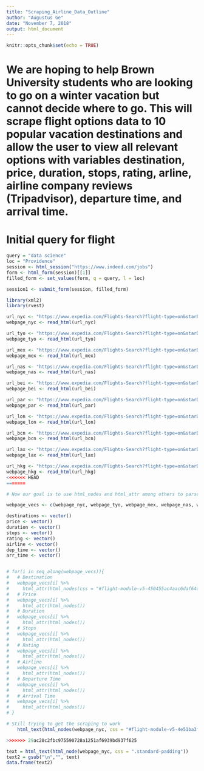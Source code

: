 ```yaml
---
title: "Scraping_Airline_Data_Outline"
author: "Augustus Ge"
date: "November 7, 2018"
output: html_document
---
```


```r
knitr::opts_chunk$set(echo = TRUE)
```

# We are hoping to help Brown University students who are looking to go on a winter vacation but cannot decide where to go. This will scrape flight options data to 10 popular vacation destinations and allow the user to view all relevant options with variables destination, price, duration, stops, rating, arline, airline company reviews (Tripadvisor), departure time, and arrival time.

# Initial query for flight 

```r

query = "data science"
loc = "Providence"
session <- html_session("https://www.indeed.com/jobs")
form <- html_form(session)[[1]]
filled_form <- set_values(form, q = query, l = loc)

session1 <- submit_form(session, filled_form)

```


```r

library(xml2)
library(rvest)

url_nyc <- "https://www.expedia.com/Flights-Search?flight-type=on&starDate=12%2F21%2F2018&mode=search&trip=oneway&leg1=from%3ABoston%2C+MA+%28BOS-Logan+Intl.%29%2Cto%3ANew+York%2C+NY+%28JFK-John+F.+Kennedy+Intl.%29%2Cdeparture%3A12%2F21%2F2018TANYT&passengers=children%3A0%2Cadults%3A1%2Cseniors%3A0%2Cinfantinlap%3AY&fareCalendarPrice=1819"
webpage_nyc <- read_html(url_nyc)

url_tyo <- "https://www.expedia.com/Flights-Search?flight-type=on&starDate=12%2F21%2F2018&mode=search&trip=oneway&leg1=from%3ABoston%2C+MA+%28BOS-Logan+Intl.%29%2Cto%3ATokyo%2C+Japan+%28HND-Haneda%29%2Cdeparture%3A12%2F21%2F2018TANYT&passengers=children%3A0%2Cadults%3A1%2Cseniors%3A0%2Cinfantinlap%3AY"
webpage_tyo <- read_html(url_tyo)

url_mex <- "https://www.expedia.com/Flights-Search?flight-type=on&starDate=12%2F21%2F2018&mode=search&trip=oneway&leg1=from%3ABoston%2C+MA+%28BOS-Logan+Intl.%29%2Cto%3AMexico+City%2C+Distrito+Federal%2C+Mexico+%28MEX-Mexico+City+Intl.%29%2Cdeparture%3A12%2F21%2F2018TANYT&passengers=children%3A0%2Cadults%3A1%2Cseniors%3A0%2Cinfantinlap%3AY"
webpage_mex <- read_html(url_mex)

url_nas <- "https://www.expedia.com/Flights-Search?flight-type=on&starDate=12%2F21%2F2018&mode=search&trip=oneway&leg1=from%3ABoston%2C+MA+%28BOS-Logan+Intl.%29%2Cto%3ANassau%2C+Bahamas+%28NAS-Nassau+Intl.%29%2Cdeparture%3A12%2F21%2F2018TANYT&passengers=children%3A0%2Cadults%3A1%2Cseniors%3A0%2Cinfantinlap%3AY"
webpage_nas <- read_html(url_nas)

url_bei <- "https://www.expedia.com/Flights-Search?flight-type=on&starDate=12%2F21%2F2018&mode=search&trip=oneway&leg1=from%3ABoston%2C+MA+%28BOS-Logan+Intl.%29%2Cto%3ABeijing%2C+China+%28PEK-Capital+Intl.%29%2Cdeparture%3A12%2F21%2F2018TANYT&passengers=children%3A0%2Cadults%3A1%2Cseniors%3A0%2Cinfantinlap%3AY"
webpage_bei <- read_html(url_bei)

url_par <- "https://www.expedia.com/Flights-Search?flight-type=on&starDate=12%2F21%2F2018&mode=search&trip=oneway&leg1=from%3ABoston%2C+MA+%28BOS-Logan+Intl.%29%2Cto%3AParis%2C+France+%28CDG-Roissy-Charles+de+Gaulle%29%2Cdeparture%3A12%2F21%2F2018TANYT&passengers=children%3A0%2Cadults%3A1%2Cseniors%3A0%2Cinfantinlap%3AY"
webpage_par <- read_html(url_par)

url_lon <- "https://www.expedia.com/Flights-Search?flight-type=on&starDate=12%2F21%2F2018&mode=search&trip=oneway&leg1=from%3ABoston%2C+MA+%28BOS-Logan+Intl.%29%2Cto%3ALondon%2C+England%2C+UK+%28LHR-Heathrow%29%2Cdeparture%3A12%2F21%2F2018TANYT&passengers=children%3A0%2Cadults%3A1%2Cseniors%3A0%2Cinfantinlap%3AY"
webpage_lon <- read_html(url_lon)

url_bcn <- "https://www.expedia.com/Flights-Search?flight-type=on&starDate=12%2F21%2F2018&mode=search&trip=oneway&leg1=from%3ABoston%2C+MA+%28BOS-Logan+Intl.%29%2Cto%3ABarcelona%2C+Spain+%28BCN-Barcelona+Intl.%29%2Cdeparture%3A12%2F21%2F2018TANYT&passengers=children%3A0%2Cadults%3A1%2Cseniors%3A0%2Cinfantinlap%3AY"
webpage_bcn <- read_html(url_bcn)

url_lax <- "https://www.expedia.com/Flights-Search?flight-type=on&starDate=12%2F21%2F2018&mode=search&trip=oneway&leg1=from%3ABoston%2C+MA+%28BOS-Logan+Intl.%29%2Cto%3ALos+Angeles%2C+CA+%28LAX-Los+Angeles+Intl.%29%2Cdeparture%3A12%2F21%2F2018TANYT&passengers=children%3A0%2Cadults%3A1%2Cseniors%3A0%2Cinfantinlap%3AY"
webpage_lax <- read_html(url_lax)

url_hkg <- "https://www.expedia.com/Flights-Search?flight-type=on&starDate=12%2F21%2F2018&mode=search&trip=oneway&leg1=from%3ABoston%2C+MA+%28BOS-Logan+Intl.%29%2Cto%3AHong+Kong%2C+Hong+Kong+SAR+%28HKG-Hong+Kong+Intl.%29%2Cdeparture%3A12%2F21%2F2018TANYT&passengers=children%3A0%2Cadults%3A1%2Cseniors%3A0%2Cinfantinlap%3AY"
webpage_hkg <- read_html(url_hkg)
<<<<<<< HEAD
=======

```

```r
# Now our goal is to use html_nodes and html_attr among others to parse the desired information: Destination, Price, Duration, Stops, Rating, Airline, Departure Time, Arrival Time

webpage_vecs <- c(webpage_nyc, webpage_tyo, webpage_mex, webpage_nas, webpage_bei, webpage_par, webpage_lon, webpage_bcn, webpage_lax, webpage_hkg)

destinations <- vector()
price <- vector()
duration <- vector()
stops <- vector()
rating <- vector()
airline <- vector()
dep_time <- vector()
arr_time <- vector()


# for(i in seq_along(webpage_vecs)){
#   # Destination
#   webpage_vecs[i] %>%
#     html_attr(html_nodes(css = "#flight-module-v5-450455ac4aac6daf64d618b4db0fdc1e-0-1\7e 2\2e S\7e AQoCCAESBwjUBBABGAEgASAHIAkgDSAMKAJYAQ\7e AQpDCiAI1JYBEgI4MhjBkwEgyJwBKNzPnwEwh9SfAThZQABYAQofCNSWARICNzAYyJwBIMcyKOTYnwEwvN2fAThZQAFYARIKCAEQARgBKgJUSxgBIgQIARABKAIoAygEMAI > div.grid-container.standard-padding > div.uitk-grid.all-grid-fallback-alt > div.uitk-col.all-col-fill.custom-short-r-margin > div > div > div > div.uitk-col.tablet-col-1-3.desktop-col-1-3.custom-col-r-margin.min-width-large-screens-only > div.secondary-content.route-happy-superlative.display-larger-screens-only > a"))
#   # Price
#   webpage_vecs[i] %>%
#     html_attr(html_nodes())
#   # Duration
#   webpage_vecs[i] %>%
#     html_attr(html_nodes())
#   # Stops
#   webpage_vecs[i] %>%
#     html_attr(html_nodes())
#   # Rating
#   webpage_vecs[i] %>%
#     html_attr(html_nodes())
#   # Airline
#   webpage_vecs[i] %>%
#     html_attr(html_nodes())
#   # Departure Time
#   webpage_vecs[i] %>%
#     html_attr(html_nodes())
#   # Arrival Time
#   webpage_vecs[i] %>%
#     html_attr(html_nodes())
# }

# Still trying to get the scraping to work
    html_text(html_nodes(webpage_nyc, css = "#flight-module-v5-4e51ba3f4dd33d3edd4584bb4c029f6b-6-1\~2\.S\~AQoCCAESBwjUBBABGAEgASAHIAkgDSAMKAJYAQ\~AQpnCiIIxZYBEgQ2MDMzGMGTASDEjQEosMifATCLyZ8BOE1AAFgBCiAIxZYBEgMyMjQYxI0BIOMNKJbKnwEwhNCfAThNQAFYAQofCMWWARIDMzg2GOMNIMcyKI7VnwEwqNifAThNQAFYARIKCAEQARgBKgJFSxgBIgQIARABKAIoAygEMAI .standard-padding , #flight-module-v5-4e51ba3f4dd33d3edd4584bb4c029f6b-5-1\~2\.S\~AQoCCAESBwjUBBABGAEgASAHIAkgDSAMKAJYAQ\~AQpnCiIIxZYBEgQ2MDMzGMGTASDEjQEosMifATCLyZ8BOE1AAFgBCiAIxZYBEgMyMjQYxI0BIOMNKJbKnwEwhNCfAThNQAFYAQofCMWWARIDMzgwGOMNIMcyKOPQnwEwkdSfAThNQAFYARIKCAEQARgBKgJFSxgBIgQIARABKAIoAygEMAI .standard-padding , #flight-module-v5-4e51ba3f4dd33d3edd4584bb4c029f6b-4-1\~2\.S\~AQoCCAESBwjUBBABGAEgASAHIAkgDSAMKAJYAQ\~AQppCiII1YIBEgQyMDc3GMGTASDEjQEosMifATCHyZ8BOFVAAFgBCiAI1YIBEgI3ORjEjQEgrZwBKJvKnwEw6NCfAThVQAFYAQohCNWCARIENzk4ORitnAEgxzIotdKfATDw1J8BOFVAAVgBEgoIARABGAEqAlVBGAEiBAgBEAEoAigDKAQwAg .standard-padding , #flight-module-v5-4e51ba3f4dd33d3edd4584bb4c029f6b-2-1\~2\.S\~AQoCCAESBwjUBBABGAEgASAHIAkgDSAMKAJYAQ\~AQppCiII1YIBEgQyMTY1GMGTASDEjQEo7sifATDGyZ8BOFVAAFgBCiAI1YIBEgI3ORjEjQEgrZwBKJvKnwEw6NCfAThVQAFYAQohCNWCARIENzk4ORitnAEgxzIotdKfATDw1J8BOFVAAVgBEgoIARABGAEqAlVBGAEiBAgBEAEoAigDKAQwAg .standard-padding , #flight-module-v5-4e51ba3f4dd33d3edd4584bb4c029f6b-0-1\~2\.S\~AQoCCAESBwjUBBABGAEgASAHIAkgDSAMKAJYAQ\~AQpDCiAI1JYBEgI4MhjBkwEgyJwBKNzPnwEwh9SfAThZQABYAQofCNSWARICNzAYyJwBIMcyKOTYnwEwvN2fAThZQAFYARIKCAEQARgBKgJUSxgBIgQIARABKAIoAygEMAI .standard-padding"))

>>>>>>> 29ac20c2fbc975590728a1251af6939bd937f625

```


```r
text = html_text(html_node(webpage_nyc, css = ".standard-padding"))
text2 = gsub("\n","", text)
data.frame(text2)
```
